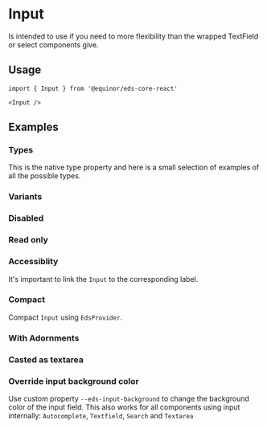 
# Input

Is intended to use if you need to more flexibility than the wrapped TextField or select components give.

<Links 
    ariaUrl="https://www.w3.org/TR/wai-aria-1.1/#input"
    sourceUrl="https://github.com/equinor/design-system/blob/develop/packages/eds-core-react/src/components/Input/Input.tsx"
    npmUrl="https://www.npmjs.com/package/@equinor/eds-core-react"
/>

<Story id="inputs-input--introduction" />
<PropsTable />

## Usage

```tsx
import { Input } from '@equinor/eds-core-react'

<Input />
```

## Examples

### Types

This is the native type property and here is a small selection of examples of all the possible types.

<Story id="inputs-input--types" />

### Variants

<Story id="inputs-input--variants" />

### Disabled

<Story id="inputs-input--disabled" />

### Read only

<Story id="inputs-input--read-only" />

### Accessiblity

It's important to link the `Input` to the corresponding label.

<Story id="inputs-input--accessiblity" />

### Compact

Compact `Input` using `EdsProvider`.

<Story id="inputs-input--compact" />

### With Adornments


<Story id="inputs-input--with-adornments" />

### Casted as textarea


<Story id="inputs-input--casted" />

### Override input background color
Use custom property `--eds-input-background` to change the background color of the input field. This also works for all components using input internally: `Autocomplete`, `Textfield`, `Search` and `Textarea`

<Story id="inputs-input--override-background" />
